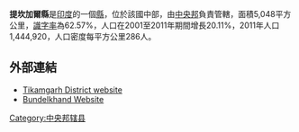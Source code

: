 '''提坎加爾縣'''是[[印度|印度]]的一個[[縣|縣]]，位於該國中部，由[[中央邦|中央邦]]負責管轄，面積5,048平方公里，[[識字率|識字率]]為62.57%，人口在2001至2011年期間增長20.11%，2011年人口1,444,920，人口密度每平方公里286人。

==外部連結==
*[https://web.archive.org/web/20090129093616/http://tikamgarh.nic.in/ Tikamgarh District website]
*[https://web.archive.org/web/20100724215157/http://www.bundelkhanddarshan.com/ Bundelkhand Website]

{{coord|24|44|24|N|78|49|48|E|region:IN-MP_type:adm2nd_source:kolossus-nowiki|display=title}}

{{印度行政区划小作品}}
[[Category:中央邦辖县|Category:中央邦辖县]]